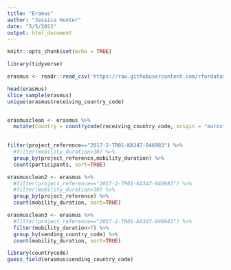```yaml
---
title: "Eramus"
author: "Jessica Hunter"
date: "5/5/2022"
output: html_document
---
```


```r
knitr::opts_chunk$set(echo = TRUE)
```

```r
library(tidyverse)
```


```r
erasmus <- readr::read_csv('https://raw.githubusercontent.com/rfordatascience/tidytuesday/master/data/2022/2022-03-08/erasmus.csv')
```

```r
head(erasmus)
slice_sample(erasmus)
unique(erasmus$receiving_country_code)


erasmusclean <- erasmus %>% 
  mutate(Country = countrycode(receiving_country_code, origin = "eurostat", destination = "country.name"))
  

filter(project_reference=="2017-2-TR01-KA347-046983") %>% 
  #filter(mobility_duration>30) %>% 
  group_by(project_reference,mobility_duration) %>% 
  count(participants, sort=TRUE)

erasmusclean2 <- erasmus %>% 
  #filter(project_reference=="2017-2-TR01-KA347-046983") %>% 
  #filter(mobility_duration>30) %>% 
  group_by(project_reference) %>% 
  count(mobility_duration, sort=TRUE)

erasmusclean3 <- erasmus %>% 
  #filter(project_reference=="2017-2-TR01-KA347-046983") %>% 
  filter(mobility_duration>7) %>% 
  group_by(sending_country_code) %>% 
  count(mobility_duration, sort=TRUE)

library(countrycode)
guess_field(erasmus$sending_country_code)

```


